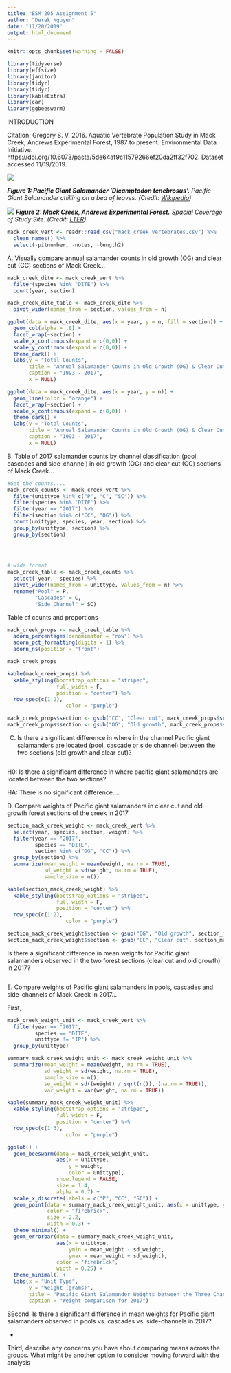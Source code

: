 ```yaml
---
title: "ESM 205 Assignment 5"
author: "Derek Nguyen"
date: "11/20/2019"
output: html_document
---
```


```r
knitr::opts_chunk$set(warning = FALSE)
```


```r
library(tidyverse)
library(effsize)
library(janitor)
library(tidyr)
library(tidyr)
library(kableExtra)
library(car)
library(ggbeeswarm)
```

INTRODUCTION




Citation: Gregory S. V. 2016. Aquatic Vertebrate Population Study in Mack Creek, Andrews Experimental Forest, 1987 to present. Environmental Data Initiative. https://doi.org/10.6073/pasta/5de64af9c11579266ef20da2ff32f702. Dataset accessed 11/19/2019.

![](mander.jpeg)

***Figure 1: Pacific Giant Salamander 'Dicamptodon tenebrosus'.*** *Pacific Giant Salamander chilling on a bed of leaves. (Credit: [Wikipedia](https://en.wikipedia.org/wiki/Pacific_giant_salamander))*

![](mack.png) 
***Figure 2: Mack Creek, Andrews Experimental Forest.*** *Spacial Coverage of Study Site. (Credit: [LTER](https://portal.lternet.edu/nis/mapbrowse?scope=knb-lter-and&identifier=4027&revision=13))*


```r
mack_creek_vert <- readr::read_csv("mack_creek_vertebrates.csv") %>% 
  clean_names() %>% 
  select(-pitnumber, -notes, -length2)
```

A. Visually compare annual salamander counts in old growth (OG) and clear cut (CC) sections of Mack Creek...

```r
mack_creek_dite <- mack_creek_vert %>% 
  filter(species %in% "DITE") %>% 
  count(year, section)

mack_creek_dite_table <- mack_creek_dite %>% 
  pivot_wider(names_from = section, values_from = n)
```

```r
ggplot(data = mack_creek_dite, aes(x = year, y = n, fill = section)) +
  geom_col(alpha = .8) +
  facet_wrap(~section) +
  scale_x_continuous(expand = c(0,0)) +
  scale_y_continuous(expand = c(0,0)) +
  theme_dark() +
  labs(y = "Total Counts",
       title = "Annual Salamander Counts in Old Growth (OG) & Clear Cut (CC)",
       caption = "1993 - 2017",
       x = NULL)
```

```r
ggplot(data = mack_creek_dite, aes(x = year, y = n)) +
  geom_line(color = "orange") +
  facet_wrap(~section) +
  scale_x_continuous(expand = c(0,0)) +
  theme_dark() +
  labs(y = "Total Counts",
       title = "Annual Salamander Counts in Old Growth (OG) & Clear Cut (CC)",
       caption = "1993 - 2017",
       x = NULL)
```

B. Table of 2017 salamander counts by channel classification (pool, cascades and side-channel) in old growth (OG) and clear cut (CC) sections of Mack Creek...

```r
#Get the counts....
mack_creek_counts <- mack_creek_vert %>% 
  filter(unittype %in% c("P", "C", "SC")) %>% 
  filter(species %in% "DITE") %>% 
  filter(year == "2017") %>% 
  filter(section %in% c("CC", "OG")) %>% 
  count(unittype, species, year, section) %>% 
  group_by(unittype, section) %>%
  group_by(section)

  
  

# wide format
mack_creek_table <- mack_creek_counts %>% 
  select(-year, -species) %>% 
  pivot_wider(names_from = unittype, values_from = n) %>% 
  rename("Pool" = P,
         "Cascades" = C,
         "Side Channel" = SC)

```
 

Table of counts and proportions
```r
mack_creek_props <- mack_creek_table %>% 
  adorn_percentages(denominator = "row") %>% 
  adorn_pct_formatting(digits = 1) %>% 
  adorn_ns(position = "front")

mack_creek_props

kable(mack_creek_props) %>% 
  kable_styling(bootstrap_options = "striped", 
                full_width = F,
                position = "center") %>% 
  row_spec(c(1:2),
                   color = "purple")

mack_creek_props$section <- gsub("CC", "Clear cut", mack_creek_props$section)
mack_creek_props$section <- gsub("OG", "Old growth", mack_creek_props$section)

```


C.  Is there a significant difference in where in the channel Pacific giant salamanders are located (pool, cascade or side channel) between the two sections (old growth and clear cut)? 

```r

```


H0: Is there a significant difference in where pacific giant salamanders are located between the two sections? 

HA: There is no significant difference....



D. Compare weights of Pacific giant salamanders in clear cut and old growth forest sections of the creek in 2017

```r
section_mack_creek_weight <- mack_creek_vert %>% 
  select(year, species, section, weight) %>% 
  filter(year == "2017",
         species == "DITE",
         section %in% c("OG", "CC")) %>% 
  group_by(section) %>% 
  summarize(mean_weight = mean(weight, na.rm = TRUE),
            sd_weight = sd(weight, na.rm = TRUE),
            sample_size = n())

kable(section_mack_creek_weight) %>% 
  kable_styling(bootstrap_options = "striped", 
                full_width = F,
                position = "center") %>% 
  row_spec(c(1:2),
                   color = "purple")

section_mack_creek_weight$section <- gsub("OG", "Old growth", section_mack_creek_weight$section)
section_mack_creek_weight$section <- gsub("CC", "Clear cut", section_mack_creek_weight$section)


```

Is there a significant difference in mean weights for Pacific giant salamanders observed in the two forest sections (clear cut and old growth) in 2017? 
 
```r

```





E. Compare weights of Pacific giant salamanders in pools, cascades and side-channels of Mack Creek in 2017...

First,
```r
mack_creek_weight_unit <- mack_creek_vert %>% 
  filter(year == "2017",
         species == "DITE",
         unittype != "IP") %>% 
  group_by(unittype) 
```



```r
summary_mack_creek_weight_unit <- mack_creek_weight_unit %>% 
  summarize(mean_weight = mean(weight, na.rm = TRUE),
            sd_weight = sd(weight, na.rm = TRUE),
            sample_size = n(),
            se_weight = sd((weight) / sqrt(n()), (na.rm = TRUE)),
            var_weight = var(weight, na.rm = TRUE))

kable(summary_mack_creek_weight_unit) %>% 
  kable_styling(bootstrap_options = "striped", 
                full_width = F,
                position = "center") %>% 
  row_spec(c(1:3),
                   color = "purple")

```

```r
ggplot() +
  geom_beeswarm(data = mack_creek_weight_unit,
                aes(x = unittype,
                    y = weight,
                    color = unittype),
                show.legend = FALSE,
                size = 1.4,
                alpha = 0.7) +
  scale_x_discrete(labels = c("P", "CC", "SC")) +
  geom_point(data = summary_mack_creek_weight_unit, aes(x = unittype, y = mean_weight),
             color = "firebrick",
             size = 2.2,
             width = 0.3) +
  theme_minimal() +
  geom_errorbar(data = summary_mack_creek_weight_unit,
                aes(x = unittype,
                    ymin = mean_weight - sd_weight,
                    ymax = mean_weight + sd_weight),
                color = "firebrick",
                width = 0.25) +
  theme_minimal() +
  labs(x = "Unit Type",
       y = "Weight (grams)",
       title = "Pacific Giant Salamander Weights between the Three Channels",
       caption = "Weight comparison for 2017")
```



SEcond, Is there a significant difference in mean weights for Pacific giant salamanders observed in pools vs. cascades vs. side-channels in 2017?

- 


Third, describe any concerns you have about comparing means across the groups. What might be another option to consider moving forward with the analysis

